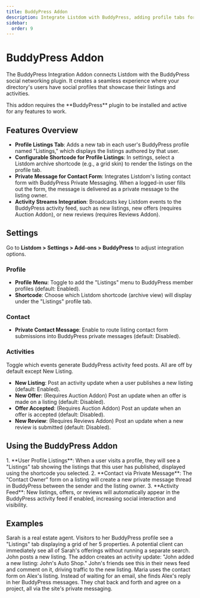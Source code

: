 ```yaml
---
title: BuddyPress Addon
description: Integrate Listdom with BuddyPress, adding profile tabs for user listings, private messaging for contacts, and activity feed updates for listing events.
sidebar:
  order: 9
---
```



# BuddyPress Addon

The BuddyPress Integration Addon <Badge text="Pro" /> connects Listdom with the BuddyPress social networking plugin. It creates a seamless experience where your directory's users have social profiles that showcase their listings and activities.

<Aside type="danger">
This addon requires the **BuddyPress** plugin to be installed and active for any features to work.
</Aside>

## Features Overview

- **Profile Listings Tab**: Adds a new tab in each user's BuddyPress profile named "Listings," which displays the listings authored by that user.
- **Configurable Shortcode for Profile Listings**: In settings, select a Listdom archive shortcode (e.g., a grid skin) to render the listings on the profile tab.
- **Private Message for Contact Form**: Integrates Listdom's listing contact form with BuddyPress Private Messaging. When a logged-in user fills out the form, the message is delivered as a private message to the listing owner.
- **Activity Streams Integration**: Broadcasts key Listdom events to the BuddyPress activity feed, such as new listings, new offers (requires Auction Addon), or new reviews (requires Reviews Addon).

## Settings

Go to **Listdom > Settings > Add-ons > BuddyPress** to adjust integration options.

### Profile
- **Profile Menu**: Toggle to add the "Listings" menu to BuddyPress member profiles (default: Enabled).
- **Shortcode**: Choose which Listdom shortcode (archive view) will display under the "Listings" profile tab.

### Contact
- **Private Contact Message**: Enable to route listing contact form submissions into BuddyPress private messages (default: Disabled).

### Activities
Toggle which events generate BuddyPress activity feed posts. All are off by default except New Listing.
- **New Listing**: Post an activity update when a user publishes a new listing (default: Enabled).
- **New Offer**: (Requires Auction Addon) Post an update when an offer is made on a listing (default: Disabled).
- **Offer Accepted**: (Requires Auction Addon) Post an update when an offer is accepted (default: Disabled).
- **New Review**: (Requires Reviews Addon) Post an update when a new review is submitted (default: Disabled).

## Using the BuddyPress Addon

<Steps>
1. **User Profile Listings**: When a user visits a profile, they will see a "Listings" tab showing the listings that this user has published, displayed using the shortcode you selected.
2. **Contact via Private Message**: The "Contact Owner" form on a listing will create a new private message thread in BuddyPress between the sender and the listing owner.
3. **Activity Feed**: New listings, offers, or reviews will automatically appear in the BuddyPress activity feed if enabled, increasing social interaction and visibility.
</Steps>

## Examples

<CardGrid>
  <Card title="Agent Profile Showcasing Listings">
    Sarah is a real estate agent. Visitors to her BuddyPress profile see a "Listings" tab displaying a grid of her 5 properties. A potential client can immediately see all of Sarah's offerings without running a separate search.
  </Card>
  <Card title="Social Interaction on New Listings">
    John posts a new listing. The addon creates an activity update: "John added a new listing: John's Auto Shop." John's friends see this in their news feed and comment on it, driving traffic to the new listing.
  </Card>
  <Card title="Private Messaging for Inquiries">
    Maria uses the contact form on Alex's listing. Instead of waiting for an email, she finds Alex's reply in her BuddyPress messages. They chat back and forth and agree on a project, all via the site's private messaging.
  </Card>
</CardGrid>

<LinkCard href="https://buddypress.org" title="BuddyPress Official Site" description="Learn more about BuddyPress, the social networking plugin that this addon integrates with." />